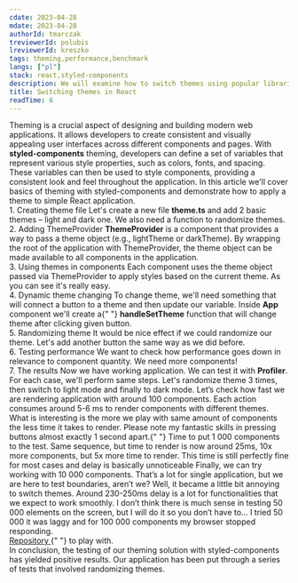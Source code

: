```yaml
---
cdate: 2023-04-28
mdate: 2023-04-28
authorId: tmarczak
treviewerId: polubis
lreviewerId: kreszko
tags: theming,performance,benchmark
langs: ["pl"]
stack: react,styled-components
description: We will examine how to switch themes using popular libraries and measure performance.
title: Switching themes in React
readTime: 6
---
```


<Prelude>
  <M>
    Theming is a crucial aspect of designing and building modern web
    applications. It allows developers to create consistent and visually
    appealing user interfaces across different components and pages.
  </M>
  <M>
    With <B>styled-components</B> theming, developers can define a set of
    variables that represent various style properties, such as colors, fonts,
    and spacing. These variables can then be used to style components, providing
    a consistent look and feel throughout the application.
  </M>
  <M>
    In this article we'll cover basics of theming with styled-components and
    demonstrate how to apply a theme to simple React application.
  </M>
</Prelude>

<Section>
  <XL>1. Creating theme file</XL>
  <M>
    Let's create a new file <B>theme.ts</B> and add 2 basic themes – light and
    dark one. We also need a function to randomize themes.
  </M>
  <Snippet
    description="TODO"
    linesCount={25}
    src="https://raw.githubusercontent.com/TomaszMarczak/styled-components-poc/main/src/theme.ts"
  />
</Section>

<Section>
  <XL>2. Adding ThemeProvider</XL>
  <M>
    <B>ThemeProvider</B> is a component that provides a way to pass a theme
    object (e.g., lightTheme or darkTheme).
  </M>
  <M>
    By wrapping the root of the application with ThemeProvider, the theme object
    can be made available to all components in the application.
  </M>
  <Snippet description="TODO" linesCount={23} />
</Section>

<Section>
  <XL>3. Using themes in components</XL>
  <M>
    Each component uses the theme object passed via ThemeProvider to apply
    styles based on the current theme. As you can see it's really easy.
  </M>
  <Snippet description="TODO" linesCount={23} />
</Section>

<Section>
  <XL>4. Dynamic theme changing</XL>
  <M>
    To change theme, we'll need something that will connect a button to a theme
    and then update our variable. Inside <B>App</B> component we'll create a{" "}
    <B>handleSetTheme</B> function that will change theme after clicking given
    button.
  </M>
  <Snippet description="TODO" linesCount={23} />
</Section>

<Section>
  <XL>5. Randomizing theme</XL>
  <M>
It would be nice effect if we could randomize our theme. Let's add another button the same way as we did before. 
  </M>
      <Snippet
    description="TODO"
    linesCount={23}
  />

</Section>

<Section>
  <XL>6. Testing performance</XL>
  <M>
    We want to check how performance goes down in relevance to component
    quantity. We need more components!
  </M>
</Section>

<Section>
  <XL>7. The results</XL>
  <M>
    Now we have working application. We can test it with <B>Profiler</B>. For
    each case, we'll perform same steps. Let's randomize theme 3 times, then
    switch to light mode and finally to dark mode. Let’s check how fast we are
    rendering application with around 100 components.
  </M>
  <Snippet description="TODO" linesCount={23} />
  <M>
    Each action consumes around 5-6 ms to render components with different
    themes. What is interesting is the more we play with same amount of
    components the less time it takes to render.
  </M>
  <Hint hasBg>
    Please note my fantastic skills in pressing buttons almost exactly 1 second
    apart.{" "}
  </Hint>
  <M>Time to put 1 000 components to the test.</M>
  <Snippet description="TODO" linesCount={23} />
  <M>
    Same sequence, but time to render is now around 25ms, 10x more components,
    but 5x more time to render. This time is still perfectly fine for most cases
    and delay is basically unnoticeable Finally, we can try working with 10 000
    components. That’s a lot for single application, but we are here to test
    boundaries, aren’t we?
  </M>
  <Snippet description="TODO" linesCount={23} />
  <M>
    Well, it became a little bit annoying to switch themes. Around 230-250ms
    delay is a lot for functionalities that we expect to work smoothly. I don’t
    think there is much sense in testing 50 000 elements on the screen, but I
    will do it so you don’t have to...
  </M>
  <Snippet description="TODO" linesCount={23} />
  <M>
    I tried 50 000 it was laggy and for 100 000 components my browser stopped
    responding.
  </M>
</Section>

<Example>
  <M>
    <A href="https://github.com/polubis/Chromatic-and-storybook" outside>
      Repository
    </A>{" "}
    to play with.
  </M>
</Example>

<Summary>
  <M>
    In conclusion, the testing of our theming solution with styled-components
    has yielded positive results. Our application has been put through a series
    of tests that involved randomizing themes.
  </M>
</Summary>
